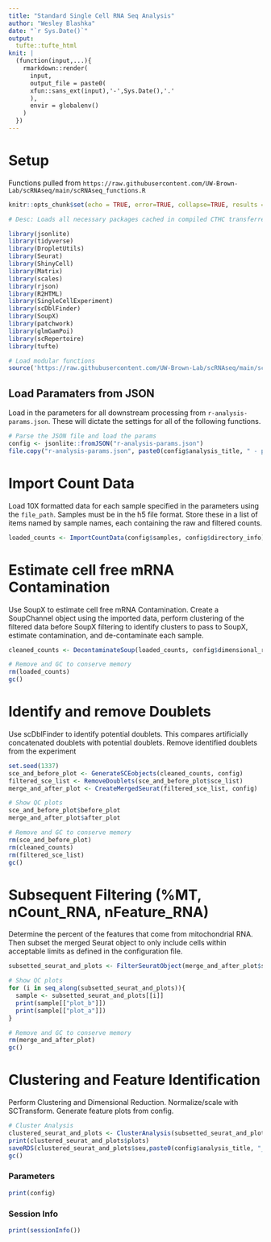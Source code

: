 ---
title: "Standard Single Cell RNA Seq Analysis"
author: "Wesley Blashka"
date: "`r Sys.Date()`"
output: 
  tufte::tufte_html
knit: |
  (function(input,...){
    rmarkdown::render(
      input,
      output_file = paste0(
      xfun::sans_ext(input),'-',Sys.Date(),'.'
      ),
      envir = globalenv()
    )
  })
---
<script src="code-folding.js"></script>

# Setup

Functions pulled from `https://raw.githubusercontent.com/UW-Brown-Lab/scRNAseq/main/scRNAseq_functions.R`
```{r Setup Env, include=FALSE}
knitr::opts_chunk$set(echo = TRUE, error=TRUE, collapse=TRUE, results = 'hold')

# Desc: Loads all necessary packages cached in compiled CTHC transferred  file

library(jsonlite)
library(tidyverse)
library(DropletUtils)
library(Seurat)
library(ShinyCell)
library(Matrix)
library(scales)
library(rjson)
library(R2HTML)
library(SingleCellExperiment)
library(scDblFinder)
library(SoupX)
library(patchwork)
library(glmGamPoi)
library(scRepertoire)
library(tufte)

# Load modular functions
source('https://raw.githubusercontent.com/UW-Brown-Lab/scRNAseq/main/scRNAseq_functions.R')
```

## Load Paramaters from JSON
Load in the parameters for all downstream processing from `r-analysis-params.json`. These will dictate the settings for all of the following functions.
```{r Load Parameters, class.source= 'fold-hide'}
# Parse the JSON file and load the params
config <- jsonlite::fromJSON("r-analysis-params.json")
file.copy("r-analysis-params.json", paste0(config$analysis_title, " - parameters.json"))
```

# Import Count Data

Load 10X formatted data for each sample specified in the parameters using the `file_path`. Samples must be in the h5 file format. Store these in a list of items named by sample names, each containing the raw and filtered counts.

```{r Import Count Data, class.source= 'fold-hide'}
loaded_counts <- ImportCountData(config$samples, config$directory_info)
```

# Estimate cell free mRNA Contamination

Use SoupX to estimate cell free mRNA Contamination. Create a SoupChannel object using the imported data, perform clustering of the filtered data before SoupX filtering to identify clusters to pass to SoupX, estimate contamination, and de-contaminate each sample.

```{r Estimate Contamination with SoupX, warning=FALSE, class.source= 'fold-hide'}
cleaned_counts <- DecontaminateSoup(loaded_counts, config$dimensional_reduction_settings)

# Remove and GC to conserve memory
rm(loaded_counts)
gc()
```

# Identify and remove Doublets

Use scDblFinder to identify potential doublets. This compares artificially concatenated doublets with potential doublets. Remove identified doublets from the experiment

```{r Remove Doublets, class.source= 'fold-hide'}
set.seed(1337)
sce_and_before_plot <- GenerateSCEobjects(cleaned_counts, config)
filtered_sce_list <- RemoveDoublets(sce_and_before_plot$sce_list)
merge_and_after_plot <- CreateMergedSeurat(filtered_sce_list, config)

# Show QC plots
sce_and_before_plot$before_plot
merge_and_after_plot$after_plot

# Remove and GC to conserve memory
rm(sce_and_before_plot)
rm(cleaned_counts)
rm(filtered_sce_list)
gc()
```

# Subsequent Filtering  (%MT, nCount_RNA, nFeature_RNA)

Determine the percent of the features that come from mitochondrial RNA. Then subset the merged Seurat object to only include cells within acceptable limits as defined in the configuration file.

```{r Filtering of Seurat, class.source= 'fold-hide'}
subsetted_seurat_and_plots <- FilterSeuratObject(merge_and_after_plot$seurat, config)

# Show QC plots
for (i in seq_along(subsetted_seurat_and_plots)){
  sample <- subsetted_seurat_and_plots[[i]]
  print(sample[["plot_b"]])
  print(sample[["plot_a"]])
}

# Remove and GC to conserve memory
rm(merge_and_after_plot)
gc()
```
# Clustering and Feature Identification

Perform Clustering and Dimensional Reduction. Normalize/scale with SCTransform. Generate feature plots from config.

```{r Cluster Analysis, warning=FALSE, class.source= 'fold-hide'}
# Cluster Analysis
clustered_seurat_and_plots <- ClusterAnalysis(subsetted_seurat_and_plots,config)
print(clustered_seurat_and_plots$plots)
saveRDS(clustered_seurat_and_plots$seu,paste0(config$analysis_title, "_seu.RDS"))
gc()
```



### Parameters
```{r Print Parameters, class.source= 'fold-hide'}
print(config)
```



### Session Info
```{r Print Session Info, class.source= 'fold-hide'}
print(sessionInfo())

```

